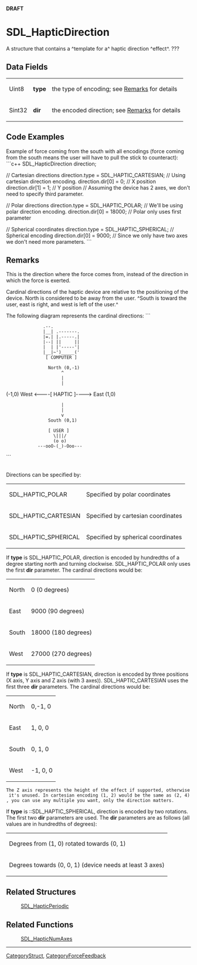 <!-- pragma section-numbers off -->
<!-- pragma disable-camelcase -->
'''DRAFT'''

= SDL_HapticDirection =
A structure that contains a ^template for a^ haptic direction ^effect^. ??? <!-- <span style="color: green;">Does this structure define individual directions or a set of directions used by a particular device?  Seems like you'd have to create an awful lot of these structures to make anything with any complexity.  Am I understanding this correctly?</span> -->


== Data Fields ==
{|
|Uint8
|'''type'''
|the type of encoding; see [[#type|Remarks]] for details
|-
|Sint32
|'''dir'''
|the encoded direction; see [[#type|Remarks]] for details
|}
<!-- <span style="color: green;">There was a [3] attached to '''dir''' but I thought I remembered that we aren't including those details here.  Is that right or should I put it back in because it's important?</span> -->

== Code Examples ==
Example of force coming from the south with all encodings (force coming from the south means the user will have to pull the stick to counteract):
```c++
SDL_HapticDirection direction;

// Cartesian directions
direction.type = SDL_HAPTIC_CARTESIAN; // Using cartesian direction encoding.
direction.dir[0] = 0; // X position
direction.dir[1] = 1; // Y position
// Assuming the device has 2 axes, we don't need to specify third parameter.

// Polar directions
direction.type = SDL_HAPTIC_POLAR; // We'll be using polar direction encoding.
direction.dir[0] = 18000; // Polar only uses first parameter

// Spherical coordinates
direction.type = SDL_HAPTIC_SPHERICAL; // Spherical encoding
direction.dir[0] = 9000; // Since we only have two axes we don't need more parameters.
```

== Remarks ==
This is the direction where the force comes from, instead of the direction in which the force is exerted.

Cardinal directions of the haptic device are relative to the positioning of the device. North is considered to be away from the user. ^South is toward the user, east is right, and west is left of the user.^

The following diagram represents the cardinal directions:
```
               .--.
               |__| .-------.
               |=.| |.-----.|
               |--| ||     ||
               |  | |'-----'|
               |__|~')_____('
                [ COMPUTER ]


                 North (0,-1)
                      ^
                      |
                      |
(-1,0) West <----[ HAPTIC ]----> East (1,0)
                      |
                      |
                      v
                 South (0,1)


                 [ USER ]
                   \|||/
                   (o o)
             ---ooO-(_)-Ooo---
```

<span id="type"></span> <!-- <span style="color: green;">The following paragraph was at the beginning in the header. Seemed to logically fit better here.</span> --> <br/>
Directions can be specified by:
{|
|SDL_HAPTIC_POLAR
|Specified by polar coordinates
|-
|SDL_HAPTIC_CARTESIAN
|Specified by cartesian coordinates
|-
|SDL_HAPTIC_SPHERICAL
|Specified by spherical coordinates
|}

If '''type''' is SDL_HAPTIC_POLAR, direction is encoded by hundredths of a degree starting north and turning clockwise. SDL_HAPTIC_POLAR only uses the first '''dir''' parameter. The cardinal directions would be:
{|
|North
| 0 (0 degrees)
|-
|East
| 9000 (90 degrees)
|-
|South
| 18000 (180 degrees)
|-
|West
| 27000 (270 degrees)
|}

If '''type''' is SDL_HAPTIC_CARTESIAN, direction is encoded by three positions (X axis, Y axis and Z axis (with 3 axes)). SDL_HAPTIC_CARTESIAN uses the first three '''dir''' parameters. The cardinal directions would be:
{|
|North
| 0,-1, 0 
|-
|East
| 1, 0, 0 
|-
|South
| 0, 1, 0 
|-
|West
| -1, 0, 0 
|}
 The Z axis represents the height of the effect if supported, otherwise it's unused. In cartesian encoding (1, 2) would be the same as (2, 4), you can use any multiple you want, only the direction matters.

If '''type''' is ::SDL_HAPTIC_SPHERICAL, direction is encoded by two rotations. The first two '''dir''' parameters are used. The '''dir''' parameters are as follows (all values are in hundredths of degrees):
{|
|Degrees from (1, 0) rotated towards (0, 1)
|-
|Degrees towards (0, 0, 1) (device needs at least 3 axes)
|}

== Related Structures ==
:[[SDL_HapticPeriodic]]

== Related Functions ==
:[[SDL_HapticNumAxes]]

----
[[CategoryStruct]], [[CategoryForceFeedback]]
